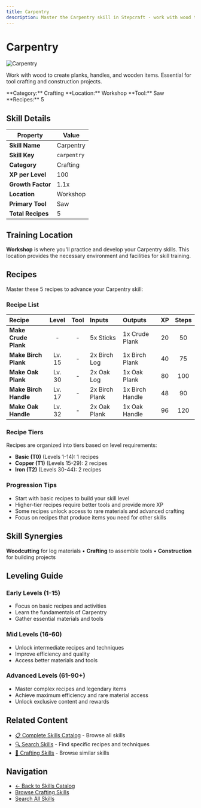 ```yaml
---
title: Carpentry
description: Master the Carpentry skill in Stepcraft - work with wood to create planks, handles, and wooden items
---
```


# Carpentry

<div className="flex items-start gap-6 mb-8">
  <div className="flex-shrink-0">
    <img src="/assets/icons/carpentry.png" alt="Carpentry" className="w-24 h-24 border rounded-lg" />
  </div>
  <div className="flex-1">
    <div className="space-y-2">
      <p className="text-lg text-muted-foreground">Work with wood to create planks, handles, and wooden items. Essential for tool crafting and construction projects.</p>
      <div className="flex flex-wrap gap-4 text-sm">
        <span className="px-2 py-1 bg-blue-100 dark:bg-blue-900 rounded-md">
          **Category:** Crafting
        </span>
        <span className="px-2 py-1 bg-purple-100 dark:bg-purple-900 rounded-md">
          **Location:** Workshop
        </span>
        <span className="px-2 py-1 bg-green-100 dark:bg-green-900 rounded-md">
          **Tool:** Saw
        </span>
        <span className="px-2 py-1 bg-amber-100 dark:bg-amber-900 rounded-md">
          **Recipes:** 5
        </span>
      </div>
    </div>
  </div>
</div>

## Skill Details

| Property | Value |
|----------|-------|
| **Skill Name** | Carpentry |
| **Skill Key** | `carpentry` |
| **Category** | Crafting |
| **XP per Level** | 100 |
| **Growth Factor** | 1.1x |
| **Location** | Workshop |
| **Primary Tool** | Saw |
| **Total Recipes** | 5 |

## Training Location

**Workshop** is where you'll practice and develop your Carpentry skills. This location provides the necessary environment and facilities for skill training.


## Recipes

Master these 5 recipes to advance your Carpentry skill:

### Recipe List

| Recipe | Level | Tool | Inputs | Outputs | XP | Steps |
|:-------|:-----:|:----:|:-------|:--------|:--:|:-----:|
| **Make Crude Plank** | - | - | 5x Sticks | 1x Crude Plank | 20 | 50 |
| **Make Birch Plank** | Lv. 15 | - | 2x Birch Log | 1x Birch Plank | 40 | 75 |
| **Make Oak Plank** | Lv. 30 | - | 2x Oak Log | 1x Oak Plank | 80 | 100 |
| **Make Birch Handle** | Lv. 17 | - | 2x Birch Plank | 1x Birch Handle | 48 | 90 |
| **Make Oak Handle** | Lv. 32 | - | 2x Oak Plank | 1x Oak Handle | 96 | 120 |

### Recipe Tiers

Recipes are organized into tiers based on level requirements:

- **Basic (T0)** (Levels 1-14): 1 recipes
- **Copper (T1)** (Levels 15-29): 2 recipes
- **Iron (T2)** (Levels 30-44): 2 recipes

### Progression Tips

- Start with basic recipes to build your skill level
- Higher-tier recipes require better tools and provide more XP
- Some recipes unlock access to rare materials and advanced crafting
- Focus on recipes that produce items you need for other skills


## Skill Synergies

**Woodcutting** for log materials • **Crafting** to assemble tools • **Construction** for building projects

## Leveling Guide

### Early Levels (1-15)
- Focus on basic recipes and activities
- Learn the fundamentals of Carpentry
- Gather essential materials and tools

### Mid Levels (16-60)
- Unlock intermediate recipes and techniques
- Improve efficiency and quality
- Access better materials and tools

### Advanced Levels (61-90+)
- Master complex recipes and legendary items
- Achieve maximum efficiency and rare material access
- Unlock exclusive content and rewards

## Related Content

- [📋 Complete Skills Catalog](/docs/skills) - Browse all skills
- [🔍 Search Skills](/search) - Find specific recipes and techniques
- [📝 Crafting Skills](/docs/skills#crafting) - Browse similar skills

## Navigation

- [← Back to Skills Catalog](/docs/skills)
- [Browse Crafting Skills](/docs/skills#crafting)
- [Search All Skills](/search)
